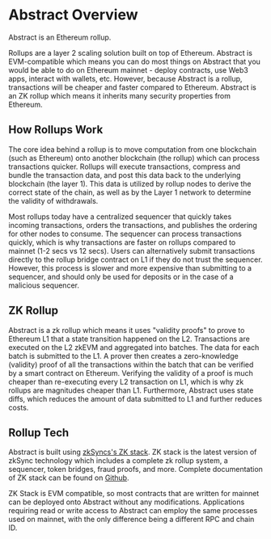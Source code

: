 # Abstract Overview

Abstract is an Ethereum rollup.

Rollups are a layer 2 scaling solution built on top of Ethereum.
Abstract is EVM-compatible which means you can do most things on Abstract that you would be able to do on Ethereum mainnet - deploy contracts, use Web3 apps, interact with wallets, etc.
However, because Abstract is a rollup, transactions will be cheaper and faster compared to Ethereum.
Abstract is an ZK rollup which means it inherits many security properties from Ethereum.

## How Rollups Work

The core idea behind a rollup is to move computation from one blockchain (such as Ethereum) onto another blockchain (the rollup) which can process transactions quicker.
Rollups will execute transactions, compress and bundle the transaction data, and post this data back to the underlying blockchain (the layer 1).
This data is utilized by rollup nodes to derive the correct state of the chain, as well as by the Layer 1 network to determine the validity of withdrawals.

Most rollups today have a centralized sequencer that quickly takes incoming transactions, orders the transactions, and publishes the ordering for other nodes to consume.
The sequencer can process transactions quickly, which is why transactions are faster on rollups compared to mainnet (1-2 secs vs 12 secs).
Users can alternatively submit transactions directly to the rollup bridge contract on L1 if they do not trust the sequencer.
However, this process is slower and more expensive than submitting to a sequencer, and should only be used for deposits or in the case of a malicious sequencer.

## ZK Rollup

Abstract is a zk rollup which means it uses "validity proofs" to prove to Ethereum L1 that a state transition happened on the L2.
Transactions are executed on the L2 zkEVM and aggregated into batches. The data for each batch is submitted to the L1.
A prover then creates a zero-knowledge (validity) proof of all the transactions within the batch that can be verified by a smart contract on Ethereum.
Verifying the validity of a proof is much cheaper than re-executing every L2 transaction on L1, which is why zk rollups are magnitudes cheaper than L1.
Furthermore, Abstract uses state diffs, which reduces the amount of data submitted to L1 and further reduces costs.

## Rollup Tech

Abstract is built using [zkSyncs's ZK stack](https://docs.zksync.io/zk-stack).
ZK stack is the latest version of zkSync technology which includes a complete zk rollup system, a sequencer, token bridges, fraud proofs, and more.
Complete documentation of ZK stack can be found on [Github](https://github.com/matter-labs/zksync).

ZK Stack is EVM compatible, so most contracts that are written for mainnet can be deployed onto Abstract without any modifications.
Applications requiring read or write access to Abstract can employ the same processes used on mainnet, with the only difference being a different RPC and chain ID.

